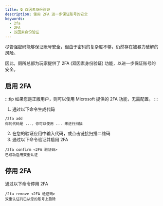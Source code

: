 ```yaml
---
title: 🔒 双因素身份验证
description: 使用 2FA 进一步保证账号的安全
keywords:
  - 2fa
  - 2FA
  - 双因素身份验证
---
```


尽管强密码能够保证账号安全，但由于密码的复杂度不够，仍然存在被暴力破解的风险。

因此，厕所总部为玩家提供了 2FA (双因素身份验证) 功能，以进一步保证账号的安全。

## 启用 2FA

:::tip
如果您是正版用户，则可以使用 Microsoft 提供的 2FA 功能，无需配置。
:::

1. 通过以下命令生成代码
  ```plain
  /2fa add
  你的代码是 ...，你可以使用 ... 来进行扫描
  ```
2. 在您的验证应用中输入代码，或点击链接扫描二维码
3. 通过以下命令验证并启用 2FA
  ```plain
  /2fa confirm <2FA 验证码>
  已成功启用双重认证
  ```

## 停用 2FA

通过以下命令停用 2FA
```plain
/2fa remove <2FA 验证码>
双重认证码已从您的账号上删除
```
